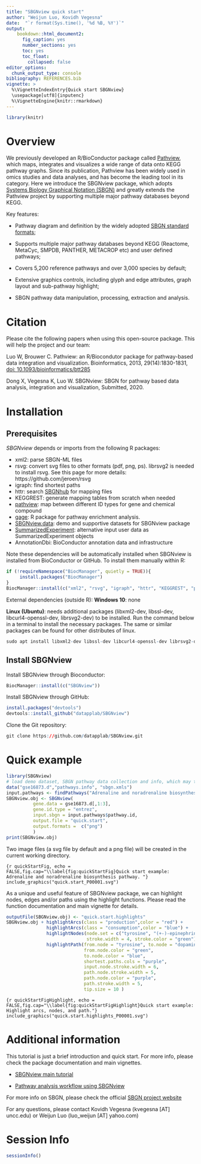 ```yaml
---
title: "SBGNview quick start"
author: "Weijun Luo, Kovidh Vegesna"
date:  "`r format(Sys.time(), '%d %B, %Y')`"
output: 
    bookdown::html_document2:
      fig_caption: yes
      number_sections: yes
      toc: yes
      toc_float: 
        collapsed: false
editor_options: 
  chunk_output_type: console
bibliography: REFERENCES.bib
vignette: >
  %\VignetteIndexEntry{Quick start SBGNview}
  \usepackage[utf8]{inputenc}
  %\VignetteEngine{knitr::rmarkdown}
---
```


```r
library(knitr)
```

# Overview
We previously developed an R/BioConductor package called [Pathview](https://www.bioconductor.org/packages/pathview), which maps, integrates and visualizes a wide range of data onto KEGG pathway graphs. Since its publication, Pathview has been widely used in omics studies and data analyses, and has become the leading tool in its category. Here we introduce the SBGNview package, which adopts [Systems Biology Graphical Notation (SBGN)](https://sbgn.github.io/) and greatly extends the Pathview project by supporting multiple major pathway databases beyond KEGG.

Key features:

* Pathway diagram and definition by the widely adopted [SBGN standard formats](https://sbgn.github.io/);

* Supports multiple major pathway databases beyond KEGG (Reactome, MetaCyc, SMPDB, PANTHER, METACROP etc) and user defined pathways;

* Covers 5,200 reference pathways and over 3,000 species by default;

* Extensive graphics controls, including glyph and edge attributes, graph layout and sub-pathway highlight;

* SBGN pathway data manipulation, processing, extraction and analysis.

# Citation

Please cite the following papers when using this open-source  package. This will help the project and our team:

Luo W, Brouwer C. Pathview: an R/Biocondutor package for pathway-based data integration and visualization. Bioinformatics, 2013, 29(14):1830-1831, <a href=https://doi.org/10.1093/bioinformatics/btt285>doi: 10.1093/bioinformatics/btt285</a>


Dong X, Vegesna K, Luo W. SBGNview: SBGN for pathway based data analysis, integration and visualization, Submitted, 2020.

# Installation

## Prerequisites

*SBGNview* depends or imports from the following R packages:

* xml2: parse SBGN-ML files
* rsvg: convert svg files to other formats (pdf, png, ps). librsvg2 is needed to install rsvg. See this page for more details: https://github.com/jeroen/rsvg
* igraph: find shortest paths
* httr: search [SBGNhub](https://github.com/datapplab/SBGNhub/tree/master/data/id.mapping.unique.pair.name) for mapping files
* KEGGREST: generate mapping tables from scratch when needed
* [pathview](https://bioconductor.org/packages/release/bioc/html/pathview.html): map between different ID types for gene and chemical compound
* [gage](https://bioconductor.org/packages/release/bioc/html/gage.html): R package for pathway enrichment analysis.
* [SBGNview.data](https://bioconductor.org/packages/release/data/experiment/html/SBGNview.data.html): demo and supportive datasets for SBGNview package
* [SummarizedExperiment](https://bioconductor.org/packages/release/bioc/html/SummarizedExperiment.html): alternative input user data as SummarizedExperiment objects
* AnnotationDbi: BioConductor annotation data and infrastructure

Note these dependencies will be automatically installed when SBGNview is installed from BioConductor or GitHub. To install them manually within R:

```r
if (!requireNamespace("BiocManager", quietly = TRUE)){
     install.packages("BiocManager")
}
BiocManager::install(c("xml2", "rsvg", "igraph", "httr", "KEGGREST", "pathview", "gage", "SBGNview.data", "SummarizedExperiment", "AnnotationDbi"))
```

External dependencies (outside R):
**Windows 10**: none

**Linux (Ubuntu)**: needs additional packages (libxml2-dev, libssl-dev, libcurl4-openssl-dev, librsvg2-dev) to be installed. Run the command below in a terminal to install the necessary packages. The same or similar packages can be found for other distributes of linux.
```r
sudo apt install libxml2-dev libssl-dev libcurl4-openssl-dev librsvg2-dev
```

## Install SBGNview
Install SBGNview through Bioconductor: 
```r
BiocManager::install(c("SBGNview"))
```
Install SBGNview through GitHub:
```r
install.packages("devtools")
devtools::install_github("datapplab/SBGNview")
```
Clone the Git repository:
```r
git clone https://github.com/datapplab/SBGNview.git
```

# Quick example
```r
library(SBGNview)
# load demo dataset, SBGN pathway data collection and info, which may take a few seconds
data("gse16873.d","pathways.info", "sbgn.xmls")
input.pathways <- findPathways("Adrenaline and noradrenaline biosynthesis")
SBGNview.obj <- SBGNview(
          gene.data = gse16873.d[,1:3], 
          gene.id.type = "entrez",
          input.sbgn = input.pathways$pathway.id,
          output.file = "quick.start", 
          output.formats =  c("png")
          ) 
print(SBGNview.obj)
```

Two image files (a svg file by default and a png file) will be created in the current working directory.

```{r quickStartFig, echo = FALSE,fig.cap="\\label{fig:quickStartFig}Quick start example: Adrenaline and noradrenaline biosynthesis pathway. "}
include_graphics("quick.start_P00001.svg")
```

As a unique and useful feature of SBGNview package, we can highlight nodes, edges and/or paths using the highlight functions. Please read the function documentation and main vignette for details.

```r
outputFile(SBGNview.obj) <- "quick.start.highlights"
SBGNview.obj + highlightArcs(class = "production",color = "red") + 
               highlightArcs(class = "consumption",color = "blue") +
               highlightNodes(node.set = c("tyrosine", "(+-)-epinephrine"), 
                              stroke.width = 4, stroke.color = "green") + 
               highlightPath(from.node = "tyrosine", to.node = "dopamine",
                             from.node.color = "green",
                             to.node.color = "blue",
                             shortest.paths.cols = "purple",
                             input.node.stroke.width = 6,
                             path.node.stroke.width = 5,
                             path.node.color = "purple",
                             path.stroke.width = 5,
                             tip.size = 10 )
```

```{r quickStartFigHighlight, echo = FALSE,fig.cap="\\label{fig:quickStartFigHighlight}Quick start example: Highlight arcs, nodes, and path."}
include_graphics("quick.start.highlights_P00001.svg")
```

# Additional information
This tutorial is just a brief introduction and quick start. For more info, please check the package documentation and main vignettes.

* [SBGNview main tutorial](https://bioconductor.org/packages/devel/bioc/vignettes/SBGNview/inst/doc/SBGNview.Vignette.html)

* [Pathway analysis workflow using SBGNview](https://bioconductor.org/packages/devel/bioc/vignettes/SBGNview/inst/doc/pathway.enrichment.analysis.html)

For more info on SBGN, please check the official [SBGN project website](https://sbgn.github.io/)

For any questions, please contact Kovidh Vegesna (kvegesna [AT] uncc.edu) or Weijun Luo (luo_weijun [AT] yahoo.com)

# Session Info
```r
sessionInfo()
```

